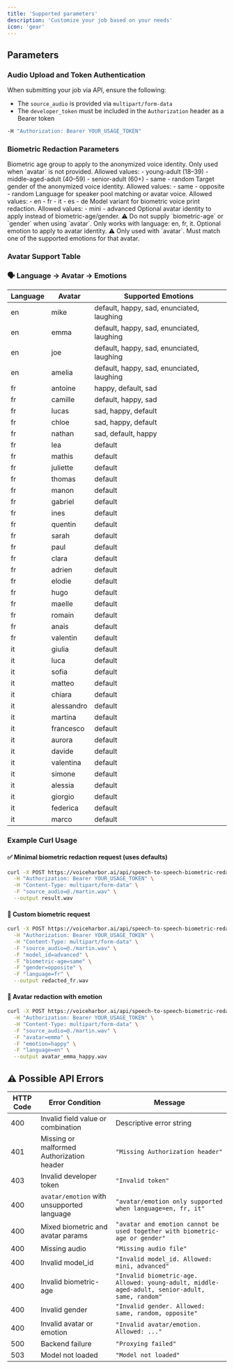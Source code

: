 ```yaml
---
title: 'Supported parameters'
description: 'Customize your job based on your needs'
icon: 'gear'
---
```


## Parameters

### Audio Upload and Token Authentication

When submitting your job via API, ensure the following:
- The `source_audio` is provided via `multipart/form-data`
- The `developer_token` must be included in the `Authorization` header as a Bearer token

```bash
-H "Authorization: Bearer YOUR_USAGE_TOKEN"
```

### Biometric Redaction Parameters

<ResponseField name="biometric-age" type="string" default="young-adult">
Biometric age group to apply to the anonymized voice identity. Only used when `avatar` is not provided.
Allowed values:
- young-adult (18–39)
- middle-aged-adult (40–59)
- senior-adult (60+)
- same
- random
</ResponseField>

<ResponseField name="gender" type="string" default="random">
Target gender of the anonymized voice identity.
Allowed values:
- same
- opposite
- random
</ResponseField>

<ResponseField name="language" type="string" default="en">
Language for speaker pool matching or avatar voice.
Allowed values:
- en
- fr
- it
- es
- de
</ResponseField>

<ResponseField name="model_id" type="string" default="mini">
Model variant for biometric voice print redaction.
Allowed values:
- mini
- advanced
</ResponseField>

<ResponseField name="avatar" type="string" optional>
Optional avatar identity to apply instead of biometric-age/gender.
⚠️ Do not supply `biometric-age` or `gender` when using `avatar`. Only works with language: en, fr, it.
</ResponseField>

<ResponseField name="emotion" type="string" optional>
Optional emotion to apply to avatar identity.
⚠️ Only used with `avatar`. Must match one of the supported emotions for that avatar.
</ResponseField>

### Avatar Support Table

### 🗣️ Language → Avatar → Emotions

| Language | Avatar | Supported Emotions |
|----------|--------|---------------------|
| en | mike | default, happy, sad, enunciated, laughing |
| en | emma | default, happy, sad, enunciated, laughing |
| en | joe | default, happy, sad, enunciated, laughing |
| en | amelia | default, happy, sad, enunciated, laughing |
| fr | antoine | happy, default, sad |
| fr | camille | default, happy, sad |
| fr | lucas | sad, happy, default |
| fr | chloe | sad, happy, default |
| fr | nathan | sad, default, happy |
| fr | lea | default |
| fr | mathis | default |
| fr | juliette | default |
| fr | thomas | default |
| fr | manon | default |
| fr | gabriel | default |
| fr | ines | default |
| fr | quentin | default |
| fr | sarah | default |
| fr | paul | default |
| fr | clara | default |
| fr | adrien | default |
| fr | elodie | default |
| fr | hugo | default |
| fr | maelle | default |
| fr | romain | default |
| fr | anais | default |
| fr | valentin | default |
| it | giulia | default |
| it | luca | default |
| it | sofia | default |
| it | matteo | default |
| it | chiara | default |
| it | alessandro | default |
| it | martina | default |
| it | francesco | default |
| it | aurora | default |
| it | davide | default |
| it | valentina | default |
| it | simone | default |
| it | alessia | default |
| it | giorgio | default |
| it | federica | default |
| it | marco | default |


### Example Curl Usage

#### ✅ Minimal biometric redaction request (uses defaults)

```bash
curl -X POST https://voiceharbor.ai/api/speech-to-speech-biometric-redaction \
  -H "Authorization: Bearer YOUR_USAGE_TOKEN" \
  -H "Content-Type: multipart/form-data" \
  -F "source_audio=@./martin.wav" \
  --output result.wav
```

#### 🎯 Custom biometric request

```bash
curl -X POST https://voiceharbor.ai/api/speech-to-speech-biometric-redaction \
  -H "Authorization: Bearer YOUR_USAGE_TOKEN" \
  -H "Content-Type: multipart/form-data" \
  -F "source_audio=@./martin.wav" \
  -F "model_id=advanced" \
  -F "biometric-age=same" \
  -F "gender=opposite" \
  -F "language=fr" \
  --output redacted_fr.wav
```

#### 👤 Avatar redaction with emotion

```bash
curl -X POST https://voiceharbor.ai/api/speech-to-speech-biometric-redaction \
  -H "Authorization: Bearer YOUR_USAGE_TOKEN" \
  -H "Content-Type: multipart/form-data" \
  -F "source_audio=@./martin.wav" \
  -F "avatar=emma" \
  -F "emotion=happy" \
  -F "language=en" \
  --output avatar_emma_happy.wav
```

## ⚠️ Possible API Errors

| HTTP Code | Error Condition | Message |
| --------- | --------------- | ------- |
| 400       | Invalid field value or combination | Descriptive error string |
| 401       | Missing or malformed Authorization header | `"Missing Authorization header"` |
| 403       | Invalid developer token | `"Invalid token"` |
| 400       | `avatar/emotion` with unsupported language | `"avatar/emotion only supported when language=en, fr, it"` |
| 400       | Mixed biometric and avatar params | `"avatar and emotion cannot be used together with biometric-age or gender"` |
| 400       | Missing audio | `"Missing audio file"` |
| 400       | Invalid model_id | `"Invalid model_id. Allowed: mini, advanced"` |
| 400       | Invalid biometric-age | `"Invalid biometric-age. Allowed: young-adult, middle-aged-adult, senior-adult, same, random"` |
| 400       | Invalid gender | `"Invalid gender. Allowed: same, random, opposite"` |
| 400       | Invalid avatar or emotion | `"Invalid avatar/emotion. Allowed: ..."` |
| 500       | Backend failure | `"Proxying failed"` |
| 503       | Model not loaded | `"Model not loaded"` |
